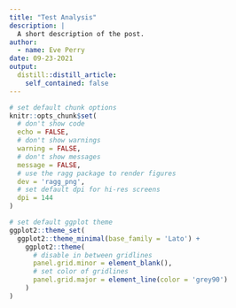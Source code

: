 ```yaml
---
title: "Test Analysis"
description: |
  A short description of the post.
author:
  - name: Eve Perry
date: 09-23-2021
output:
  distill::distill_article:
    self_contained: false
---
```



  ```r
  # set default chunk options
  knitr::opts_chunk$set(
    # don't show code
    echo = FALSE,
    # don't show warnings
    warning = FALSE,
    # don't show messages
    message = FALSE,
    # use the ragg package to render figures
    dev = 'ragg_png',
    # set default dpi for hi-res screens
    dpi = 144
  )

  # set default ggplot theme
  ggplot2::theme_set(
    ggplot2::theme_minimal(base_family = 'Lato') +
      ggplot2::theme(
        # disable in between gridlines
        panel.grid.minor = element_blank(),
        # set color of gridlines
        panel.grid.major = element_line(color = 'grey90')
      )
  )
  ```
  

